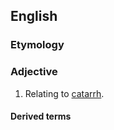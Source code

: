 ==English==

===Etymology===
{{suffix|en|catarrh|al}}

===Adjective===
{{en-adj}}

# Relating to [[catarrh]].

====Derived terms====
{{der2|lang=en
|catarrhal fever
|anti-catarrhal
|anticatarrhal
|bovine malignant catarrhal fever
|catarrhally
|malignant catarrhal fever}}